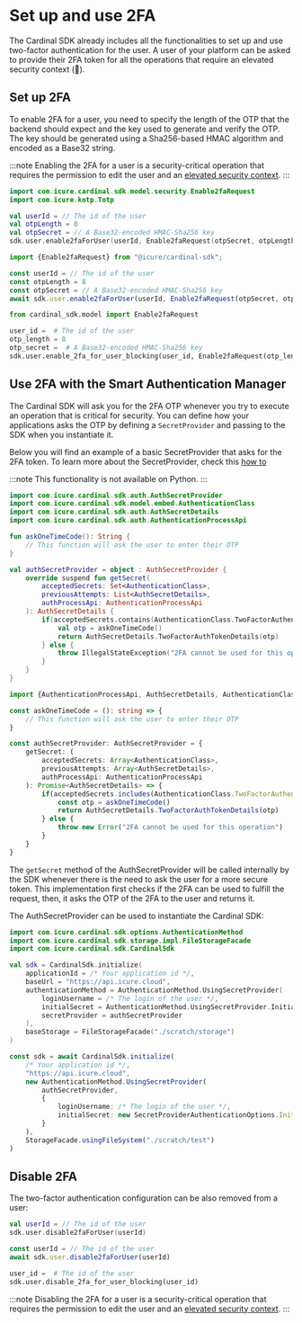
# Set up and use 2FA

The Cardinal SDK already includes all the functionalities to set up and use two-factor authentication for the user. A 
user of your platform can be asked to provide their 2FA token for all the operations that require an elevated security
context (:construction:).

## Set up 2FA

To enable 2FA for a user, you need to specify the length of the OTP that the backend should expect and the key used to 
generate and verify the OTP. The key should be generated using a Sha256-based HMAC algorithm and encoded as a Base32 
string.

:::note
Enabling the 2FA for a user is a security-critical operation that requires the permission to edit the user and an
[elevated security context](/how-to/initialize-the-sdk/authentication-with-secret-provider).
:::

<LanguageTabs>

<TabItem value="kotlin">

```kotlin
import com.icure.cardinal.sdk.model.security.Enable2faRequest
import com.icure.kotp.Totp

val userId = // The id of the user
val otpLength = 8 
val otpSecret = // A Base32-encoded HMAC-Sha256 key
sdk.user.enable2faForUser(userId, Enable2faRequest(otpSecret, otpLength))
```

</TabItem>

<TabItem value="typescript">

```typescript
import {Enable2faRequest} from "@icure/cardinal-sdk";

const userId = // The id of the user
const otpLength = 8
const otpSecret = // A Base32-encoded HMAC-Sha256 key
await sdk.user.enable2faForUser(userId, Enable2faRequest(otpSecret, otpLength))
```

</TabItem>

<TabItem value="python">

```python
from cardinal_sdk.model import Enable2faRequest

user_id =  # The id of the user
otp_length = 8
otp_secret =  # A Base32-encoded HMAC-Sha256 key
sdk.user.enable_2fa_for_user_blocking(user_id, Enable2faRequest(otp_length, otp_secret))
```

</TabItem>

</LanguageTabs>

## Use 2FA with the Smart Authentication Manager

The Cardinal SDK will ask you for the 2FA OTP whenever you try to execute an operation that is critical for security.
You can define how your applications asks the OTP by defining a `SecretProvider` and passing to the SDK when you 
instantiate it.

Below you will find an example of a basic SecretProvider that asks for the 2FA token. To learn more about the SecretProvider,
check this [how to](/how-to/initialize-the-sdk/authentication-with-secret-provider)

:::note
This functionality is not available on Python.
:::

<LanguageTabs>

<TabItem value="kotlin">

```kotlin
import com.icure.cardinal.sdk.auth.AuthSecretProvider
import com.icure.cardinal.sdk.model.embed.AuthenticationClass
import com.icure.cardinal.sdk.auth.AuthSecretDetails
import com.icure.cardinal.sdk.auth.AuthenticationProcessApi

fun askOneTimeCode(): String {
	// This function will ask the user to enter their OTP
}

val authSecretProvider = object : AuthSecretProvider {
	override suspend fun getSecret(
		acceptedSecrets: Set<AuthenticationClass>,
		previousAttempts: List<AuthSecretDetails>,
		authProcessApi: AuthenticationProcessApi
	): AuthSecretDetails {
		if(acceptedSecrets.contains(AuthenticationClass.TwoFactorAuthentication)) {
			val otp = askOneTimeCode()
			return AuthSecretDetails.TwoFactorAuthTokenDetails(otp)
		} else {
			throw IllegalStateException("2FA cannot be used for this operation")
		}
	}
}
```

</TabItem>

<TabItem value="typescript">

```typescript
import {AuthenticationProcessApi, AuthSecretDetails, AuthenticationClass, AuthSecretProvider} from "@icure/cardinal-sdk";

const askOneTimeCode = (): string => {
	// This function will ask the user to enter their OTP
}

const authSecretProvider: AuthSecretProvider = {
	getSecret: (
		acceptedSecrets: Array<AuthenticationClass>,
		previousAttempts: Array<AuthSecretDetails>,
		authProcessApi: AuthenticationProcessApi
	): Promise<AuthSecretDetails> => {
		if(acceptedSecrets.includes(AuthenticationClass.TwoFactorAuthentication)) {
			const otp = askOneTimeCode()
			return AuthSecretDetails.TwoFactorAuthTokenDetails(otp)
		} else {
			throw new Error("2FA cannot be used for this operation")
		}
	}
}
```

</TabItem>

</LanguageTabs>

The `getSecret` method of the AuthSecretProvider will be called internally by the SDK whenever there is the need to ask
the user for a more secure token. This implementation first checks if the 2FA can be used to fulfill the request, then,
it asks the OTP of the 2FA to the user and returns it. 

The AuthSecretProvider can be used to instantiate the Cardinal SDK:

<LanguageTabs>

<TabItem value="kotlin">

```kotlin
import com.icure.cardinal.sdk.options.AuthenticationMethod
import com.icure.cardinal.sdk.storage.impl.FileStorageFacade
import com.icure.cardinal.sdk.CardinalSdk

val sdk = CardinalSdk.initialize(
	applicationId = /* Your application id */,
	baseUrl = "https://api.icure.cloud",
	authenticationMethod = AuthenticationMethod.UsingSecretProvider(
		loginUsername = /* The login of the user */,
		initialSecret = AuthenticationMethod.UsingSecretProvider.InitialSecret.Password(/* The password of the user */),
		secretProvider = authSecretProvider
	),
	baseStorage = FileStorageFacade("./scratch/storage")
)
```

</TabItem>

<TabItem value="typescript">

```typescript
const sdk = await CardinalSdk.initialize(
	/* Your application id */,
	"https://api.icure.cloud",
	new AuthenticationMethod.UsingSecretProvider(
		authSecretProvider,
		{ 
			loginUsername: /* The login of the user */, 
			initialSecret: new SecretProviderAuthenticationOptions.InitialSecret.Password(/* The password of the user */)
		}
	),
	StorageFacade.usingFileSystem("./scratch/test")
)
```

</TabItem>

</LanguageTabs> 

## Disable 2FA
The two-factor authentication configuration can be also removed from a user:

<LanguageTabs>

<TabItem value="kotlin">

```kotlin
val userId = // The id of the user
sdk.user.disable2faForUser(userId)
```

</TabItem>

<TabItem value="typescript">

```typescript
const userId = // The id of the user
await sdk.user.disable2faForUser(userId)
```

</TabItem>

<TabItem value="python">

```python
user_id =  # The id of the user
sdk.user.disable_2fa_for_user_blocking(user_id)
```

</TabItem>

</LanguageTabs>

:::note
Disabling the 2FA for a user is a security-critical operation that requires the permission to edit the user and an
[elevated security context](/how-to/initialize-the-sdk/authentication-with-secret-provider).
:::